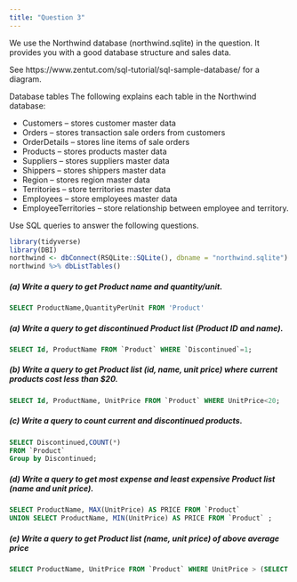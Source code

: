 ```yaml
---
title: "Question 3"
---
```


We use the Northwind database (northwind.sqlite) in the question. It provides you with a good database structure and sales data. 

See https://www.zentut.com/sql-tutorial/sql-sample-database/ for a diagram.


Database tables
The following explains each table in the Northwind database:

- Customers – stores customer master data
- Orders – stores transaction sale orders from customers
- OrderDetails – stores line items of sale orders
- Products – stores products master data
- Suppliers – stores suppliers master data
- Shippers – stores shippers master data
- Region – stores region master data
- Territories – store territories master data
- Employees – store employees master data
- EmployeeTerritories – store relationship between employee and territory.


Use SQL queries to answer the following questions.




```r
library(tidyverse)
library(DBI)
northwind <- dbConnect(RSQLite::SQLite(), dbname = "northwind.sqlite")
northwind %>% dbListTables()
```

##### (a) Write a query to get Product name and quantity/unit.
```sql
SELECT ProductName,QuantityPerUnit FROM 'Product'
```
##### (a) Write a query to get discontinued Product list (Product ID and name). 

```sql
SELECT Id, ProductName FROM `Product` WHERE `Discontinued`=1;
```

##### (b) Write a query to get Product list (id, name, unit price) where current products cost less than $20.
```sql
SELECT Id, ProductName, UnitPrice FROM `Product` WHERE UnitPrice<20;
```

##### (c) Write a query to count current and discontinued products.
```sql
SELECT Discontinued,COUNT(*)
FROM `Product` 
Group by Discontinued;
```


##### (d) Write a query to get most expense and least expensive Product list (name and unit price).
```sql
SELECT ProductName, MAX(UnitPrice) AS PRICE FROM `Product` 
UNION SELECT ProductName, MIN(UnitPrice) AS PRICE FROM `Product` ;
```

##### (e) Write a query to get Product list (name, unit price) of above average price
```sql
SELECT ProductName, UnitPrice FROM `Product` WHERE UnitPrice > (SELECT AVG(UnitPrice) FROM `Product`)
```